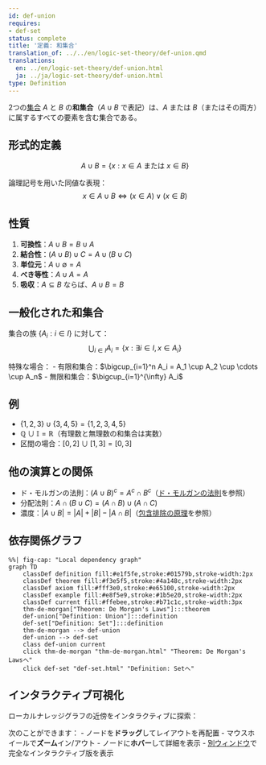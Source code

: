 ```yaml
---
id: def-union
requires:
- def-set
status: complete
title: '定義: 和集合'
translation_of: ../../en/logic-set-theory/def-union.qmd
translations:
  en: ../en/logic-set-theory/def-union.html
  ja: ../ja/logic-set-theory/def-union.html
type: Definition
---
```


2つの[集合](def-set.qmd) $A$ と $B$ の**和集合**（$A \cup B$ で表記）は、$A$ または $B$（またはその両方）に属するすべての要素を含む集合である。

## 形式的定義

$$A \cup B = \{x : x \in A \text{ または } x \in B\}$$

論理記号を用いた同値な表現：
$$x \in A \cup B \iff (x \in A) \lor (x \in B)$$

## 性質

1. **可換性**：$A \cup B = B \cup A$
2. **結合性**：$(A \cup B) \cup C = A \cup (B \cup C)$
3. **単位元**：$A \cup \emptyset = A$
4. **べき等性**：$A \cup A = A$
5. **吸収**：$A \subseteq B$ ならば、$A \cup B = B$

## 一般化された和集合

集合の族 $\{A_i : i \in I\}$ に対して：
$$\bigcup_{i \in I} A_i = \{x : \exists i \in I, x \in A_i\}$$

特殊な場合：
- 有限和集合：$\bigcup_{i=1}^n A_i = A_1 \cup A_2 \cup \cdots \cup A_n$
- 無限和集合：$\bigcup_{i=1}^{\infty} A_i$

## 例

- $\{1, 2, 3\} \cup \{3, 4, 5\} = \{1, 2, 3, 4, 5\}$
- $\mathbb{Q} \cup \mathbb{I} = \mathbb{R}$（有理数と無理数の和集合は実数）
- 区間の場合：$[0, 2] \cup [1, 3] = [0, 3]$

## 他の演算との関係

- ド・モルガンの法則：$(A \cup B)^c = A^c \cap B^c$（[ド・モルガンの法則](thm-de-morgan.qmd)を参照）
- 分配法則：$A \cap (B \cup C) = (A \cap B) \cup (A \cap C)$
- 濃度：$|A \cup B| = |A| + |B| - |A \cap B|$（[包含排除の原理](../combinatorics/thm-inclusion-exclusion.qmd)を参照）

## 依存関係グラフ

```mermaid
%%| fig-cap: "Local dependency graph"
graph TD
    classDef definition fill:#e1f5fe,stroke:#01579b,stroke-width:2px
    classDef theorem fill:#f3e5f5,stroke:#4a148c,stroke-width:2px
    classDef axiom fill:#fff3e0,stroke:#e65100,stroke-width:2px
    classDef example fill:#e8f5e9,stroke:#1b5e20,stroke-width:2px
    classDef current fill:#ffebee,stroke:#b71c1c,stroke-width:3px
    thm-de-morgan["Theorem: De Morgan's Laws"]:::theorem
    def-union["Definition: Union"]:::definition
    def-set["Definition: Set"]:::definition
    thm-de-morgan --> def-union
    def-union --> def-set
    class def-union current
    click thm-de-morgan "thm-de-morgan.html" "Theorem: De Morgan's Lawsへ"
    click def-set "def-set.html" "Definition: Setへ"
```

## インタラクティブ可視化

ローカルナレッジグラフの近傍をインタラクティブに探索：

::: {.graph-viz data-id="def-union" data-width="700" data-height="500"}
:::

次のことができます：
- ノードを**ドラッグ**してレイアウトを再配置
- マウスホイールで**ズーム**イン/アウト
- ノードに**ホバー**して詳細を表示
- [別ウィンドウ](../../output/interactive/def-union.html){target="_blank"}で完全なインタラクティブ版を表示
